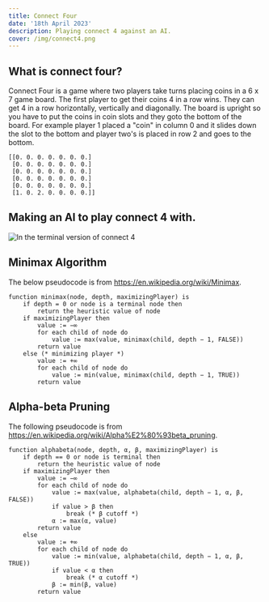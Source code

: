---
title: Connect Four 
date: '18th April 2023'
description: Playing connect 4 against an AI.
cover: /img/connect4.png
---

## What is connect four? 
Connect Four is a game where two players take turns placing coins in a 6 x 7 game board. The 
first player to get their coins 4 in a row wins. They can get 4 in a row horizontally, 
vertically and diagonally. The board is upright so you have to put the coins in coin slots and they goto 
the bottom of the board. For example player 1 placed a "coin" in column 0 and it slides down the slot to the bottom 
and player two's is placed in row 2 and goes to the bottom.  

```
[[0. 0. 0. 0. 0. 0. 0.]
 [0. 0. 0. 0. 0. 0. 0.]
 [0. 0. 0. 0. 0. 0. 0.]
 [0. 0. 0. 0. 0. 0. 0.]
 [0. 0. 0. 0. 0. 0. 0.]
 [1. 0. 2. 0. 0. 0. 0.]]
```

## Making an AI to play connect 4 with. 

![In the terminal version of connect 4](/img/connect4.png)
## Minimax Algorithm 

The below pseudocode is from https://en.wikipedia.org/wiki/Minimax. 
```
function minimax(node, depth, maximizingPlayer) is
    if depth = 0 or node is a terminal node then
        return the heuristic value of node
    if maximizingPlayer then
        value := −∞
        for each child of node do
            value := max(value, minimax(child, depth − 1, FALSE))
        return value
    else (* minimizing player *)
        value := +∞
        for each child of node do
            value := min(value, minimax(child, depth − 1, TRUE))
        return value
```
## Alpha-beta Pruning 

The following pseudocode is from https://en.wikipedia.org/wiki/Alpha%E2%80%93beta_pruning. 

```
function alphabeta(node, depth, α, β, maximizingPlayer) is
    if depth == 0 or node is terminal then
        return the heuristic value of node
    if maximizingPlayer then
        value := −∞
        for each child of node do
            value := max(value, alphabeta(child, depth − 1, α, β, FALSE))
            if value > β then
                break (* β cutoff *)
            α := max(α, value)
        return value
    else
        value := +∞
        for each child of node do
            value := min(value, alphabeta(child, depth − 1, α, β, TRUE))
            if value < α then
                break (* α cutoff *)
            β := min(β, value)
        return value
```

